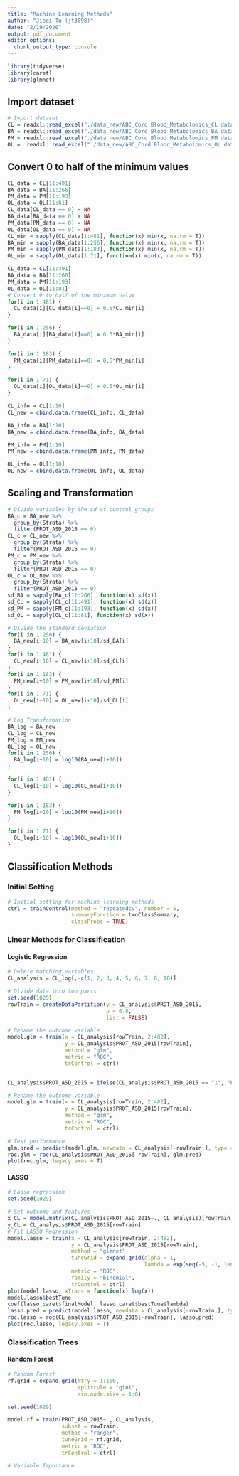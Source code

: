 ```yaml
---
title: "Machine Learning Methods"
author: "Jieqi Tu (jt3098)"
date: "2/19/2020"
output: pdf_document
editor_options: 
  chunk_output_type: console
---
```


```r
library(tidyverse)
library(caret)
library(glmnet)
```

## Import dataset
```r
# Import dataset
CL = readxl::read_excel("./data_new/ABC_Cord Blood_Metabolomics_CL data_15Jan2020.xlsx") 
BA = readxl::read_excel("./data_new/ABC_Cord Blood_Metabolomics_BA data_15Jan2020.xlsx") 
PM = readxl::read_excel("./data_new/ABC_Cord Blood_Metabolomics_PM data_15Jan2020.xlsx") 
OL =  readxl::read_excel("./data_new/ABC_Cord Blood_Metabolomics_OL data_15Jan2020.xlsx")
```


## Convert 0 to half of the minimum values
```r
CL_data = CL[11:491]
BA_data = BA[11:266]
PM_data = PM[11:193]
OL_data = OL[11:81]
CL_data[CL_data == 0] = NA
BA_data[BA_data == 0] = NA
PM_data[PM_data == 0] = NA
OL_data[OL_data == 0] = NA
CL_min = sapply(CL_data[1:481], function(x) min(x, na.rm = T))
BA_min = sapply(BA_data[1:256], function(x) min(x, na.rm = T))
PM_min = sapply(PM_data[1:183], function(x) min(x, na.rm = T))
OL_min = sapply(OL_data[1:71], function(x) min(x, na.rm = T))

CL_data = CL[11:491]
BA_data = BA[11:266]
PM_data = PM[11:193]
OL_data = OL[11:81]
# Convert 0 to half of the minimum value
for(i in 1:481) {
  CL_data[i][CL_data[i]==0] = 0.5*CL_min[i]
}

for(i in 1:256) {
  BA_data[i][BA_data[i]==0] = 0.5*BA_min[i]
}

for(i in 1:183) {
  PM_data[i][PM_data[i]==0] = 0.5*PM_min[i]
}

for(i in 1:71) {
  OL_data[i][OL_data[i]==0] = 0.5*OL_min[i]
}

CL_info = CL[1:10]
CL_new = cbind.data.frame(CL_info, CL_data)

BA_info = BA[1:10]
BA_new = cbind.data.frame(BA_info, BA_data)

PM_info = PM[1:10]
PM_new = cbind.data.frame(PM_info, PM_data)

OL_info = OL[1:10]
OL_new = cbind.data.frame(OL_info, OL_data)
```

## Scaling and Transformation
```r
# Divide variables by the sd of control groups
BA_c = BA_new %>% 
  group_by(Strata) %>% 
  filter(PROT_ASD_2015 == 0)
CL_c = CL_new %>% 
  group_by(Strata) %>% 
  filter(PROT_ASD_2015 == 0)
PM_c = PM_new %>% 
  group_by(Strata) %>% 
  filter(PROT_ASD_2015 == 0)
OL_c = OL_new %>% 
  group_by(Strata) %>% 
  filter(PROT_ASD_2015 == 0)
sd_BA = sapply(BA_c[11:266], function(x) sd(x))
sd_CL = sapply(CL_c[11:491], function(x) sd(x))
sd_PM = sapply(PM_c[11:193], function(x) sd(x))
sd_OL = sapply(OL_c[11:81], function(x) sd(x))

# Divide the standard deviation
for(i in 1:256) {
  BA_new[i+10] = BA_new[i+10]/sd_BA[i]
}
for(i in 1:481) {
  CL_new[i+10] = CL_new[i+10]/sd_CL[i]
}
for(i in 1:183) {
  PM_new[i+10] = PM_new[i+10]/sd_PM[i]
}
for(i in 1:71) {
  OL_new[i+10] = OL_new[i+10]/sd_OL[i]
}

# Log Transformation
BA_log = BA_new
CL_log = CL_new
PM_log = PM_new
OL_log = OL_new
for(i in 1:256) {
  BA_log[i+10] = log10(BA_new[i+10])
}

for(i in 1:481) {
  CL_log[i+10] = log10(CL_new[i+10])
}

for(i in 1:183) {
  PM_log[i+10] = log10(PM_new[i+10])
}

for(i in 1:71) {
  OL_log[i+10] = log10(OL_new[i+10])
}
```

## Classification Methods
### Initial Setting
```r
# Initial setting for machine learning methods
ctrl = trainControl(method = "repeatedcv", number = 5,
                    summaryFunction = twoClassSummary,
                    classProbs = TRUE)
```

### Linear Methods for Classification

#### Logistic Regression
```r
# Delete matching variables
CL_analysis = CL_log[,-c(1, 2, 3, 4, 5, 6, 7, 8, 10)] 

# Divide data into two parts
set.seed(1029)
rowTrain = createDataPartition(y = CL_analysis$PROT_ASD_2015,
                               p = 0.8,
                               list = FALSE)

# Rename the outcome variable
model.glm = train(x = CL_analysis[rowTrain, 2:482],
                  y = CL_analysis$PROT_ASD_2015[rowTrain],
                  method = "glm",
                  metric = "ROC",
                  trControl = ctrl)


CL_analysis$PROT_ASD_2015 = ifelse(CL_analysis$PROT_ASD_2015 == "1", "Positive", "Negative")

# Rename the outcome variable
model.glm = train(x = CL_analysis[rowTrain, 2:482],
                  y = CL_analysis$PROT_ASD_2015[rowTrain],
                  method = "glm",
                  metric = "ROC",
                  trControl = ctrl)

# Test performance
glm.pred = predict(model.glm, newdata = CL_analysis[-rowTrain,], type = "prob")[,2]
roc.glm = roc(CL_analysis$PROT_ASD_2015[-rowTrain], glm.pred)
plot(roc.glm, legacy.axes = T)
```

#### LASSO

```r
# Lasso regression
set.seed(1029)

# Set outcome and features
x_CL = model.matrix(CL_analysis$PROT_ASD_2015~., CL_analysis)[rowTrain, -1]
y_CL = CL_analysis$PROT_ASD_2015[rowTrain]
# Fit LASSO Regression
model.lasso = train(x = CL_analysis[rowTrain, 2:482],
                    y = CL_analysis$PROT_ASD_2015[rowTrain],
                    method = "glmnet",
                    tuneGrid = expand.grid(alpha = 1,
                                           lambda = exp(seq(-5, -1, length = 1000))),
                    metric = "ROC",
                    family = "binomial",
                    trControl = ctrl)
plot(model.lasso, xTrans = function(x) log(x))
model.lasso$bestTune
coef(lasso_caret$finalModel, lasso_caret$bestTune$lambda)
lasso.pred = predict(model.lasso, newdata = CL_analysis[-rowTrain,], type = "prob")[,2]
roc.lasso = roc(CL_analysis$PROT_ASD_2015[-rowTrain], lasso.pred)
plot(roc.lasso, legacy.axes = T)
```

### Classification Trees

#### Random Forest
```r
# Random Forest
rf.grid = expand.grid(mtry = 1:160,
                      splitrule = "gini",
                      min.node.size = 1:6)

set.seed(1029)

model.rf = train(PROT_ASD_2015~., CL_analysis,
                 subset = rowTrain,
                 method = "ranger",
                 tuneGrid = rf.grid,
                 metric = "ROC",
                 trControl = ctrl)

# Variable Importance

```


